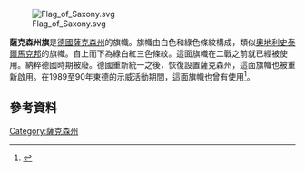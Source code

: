 [[File:Flag_of_Saxony.svg|thumb]]

'''薩克森州旗'''是[[德國|德國]][[薩克森州|薩克森州]]的旗幟。旗幟由白色和綠色條紋構成，類似[[奧地利|奧地利]][[史泰爾馬克邦|史泰爾馬克邦]]的旗幟。自上而下為綠白紅三色條紋。這面旗幟在二戰之前就已經被使用。納粹德國時期被廢。德國重新統一之後，恢復設置薩克森州，這面旗幟也被重新啟用。在1989至90年東德的示威活動期間，這面旗幟也曾有使用<ref>{{Citation |author= Siobhán Ryan |title=Verwaltungsvorschrift des Sächsischen Staatskanzlei über die Beflaggung der Dienstgebäude im Freistaat Sachsen (Administrative Regulation of the Saxon Prime Minister's Office on the Display of Flags in Official Buildings in the Free State of Saxony)|date=2002-03-19 |accessdate=2008-11-27 |language=de}}</ref>。

==參考資料==
{{reflist}}

{{德國旗幟}}

[[Category:薩克森州|Category:薩克森州]]